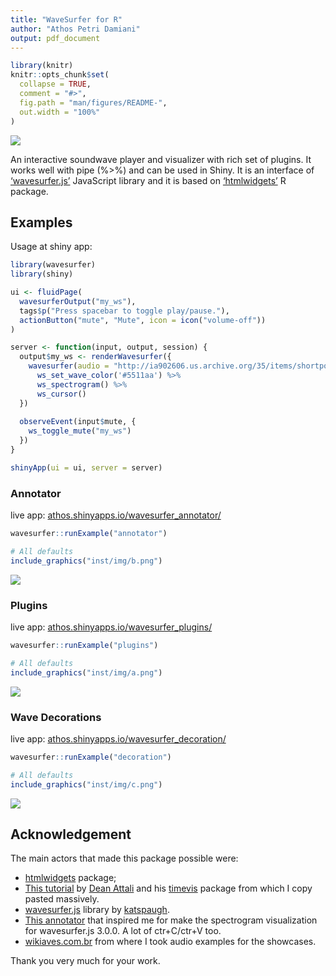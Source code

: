 ```yaml
---
title: "WaveSurfer for R"
author: "Athos Petri Damiani"
output: pdf_document
---
```


<!-- README.md is generated from README.Rmd. Please edit that file -->

```r
library(knitr)
knitr::opts_chunk$set(
  collapse = TRUE,
  comment = "#>",
  fig.path = "man/figures/README-",
  out.width = "100%"
)
```

<img src = 'inst/img/ggwave.png'>

An interactive soundwave player and visualizer with rich set of plugins. It works well with pipe (%>%) and can be used in Shiny. It is an interface of ['wavesurfer.js'](https://wavesurfer-js.org) JavaScript library and it is based on ['htmlwidgets'](http://www.htmlwidgets.org/) R package.

## Examples

Usage at shiny app:

```r
library(wavesurfer)
library(shiny)

ui <- fluidPage(
  wavesurferOutput("my_ws"),
  tags$p("Press spacebar to toggle play/pause."),
  actionButton("mute", "Mute", icon = icon("volume-off"))
)

server <- function(input, output, session) {
  output$my_ws <- renderWavesurfer({
    wavesurfer(audio = "http://ia902606.us.archive.org/35/items/shortpoetry_047_librivox/song_cjrg_teasdale_64kb.mp3") %>%
      ws_set_wave_color('#5511aa') %>%
      ws_spectrogram() %>%
      ws_cursor()
  })
  
  observeEvent(input$mute, {
    ws_toggle_mute("my_ws")
  })
}

shinyApp(ui = ui, server = server)
```

### Annotator

live app: [athos.shinyapps.io/wavesurfer_annotator/](https://athos.shinyapps.io/wavesurfer_annotator/) 

```r
wavesurfer::runExample("annotator")
```

```r
# All defaults
include_graphics("inst/img/b.png")
```
<img src="inst/img/b.png">

### Plugins

live app: [athos.shinyapps.io/wavesurfer_plugins/](https://athos.shinyapps.io/wavesurfer_plugins/) 

```r
wavesurfer::runExample("plugins")
```

```r
# All defaults
include_graphics("inst/img/a.png")
```
<img src="inst/img/a.png">

### Wave Decorations

live app: [athos.shinyapps.io/wavesurfer_decoration/](https://athos.shinyapps.io/wavesurfer_decoration/) 

```r
wavesurfer::runExample("decoration")
```

```r
# All defaults
include_graphics("inst/img/c.png")
```
<img src="inst/img/c.png">


## Acknowledgement

The main actors that made this package possible were:

- [htmlwidgets](http://www.htmlwidgets.org/) package; 
- [This tutorial](https://deanattali.com/blog/htmlwidgets-tips/) by [Dean Attali](https://deanattali.com/) and his [timevis](https://github.com/daattali/timevis) package from which I copy pasted massively.
- [wavesurfer.js](https://wavesurfer-js.org/) library by [katspaugh](https://github.com/katspaugh).
- [This annotator](https://github.com/CrowdCurio/audio-annotator) that inspired me for make the spectrogram visualization for wavesurfer.js 3.0.0. A lot of ctr+C/ctr+V too.
- [wikiaves.com.br](https://wikiaves.com.br) from where I took audio examples for the showcases.

Thank you very much for your work.
